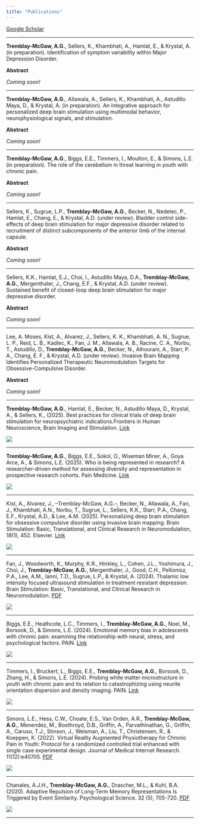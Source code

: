 ```yaml
---
title: "Publications"
---
```


[Google Scholar](https://scholar.google.com/citations?view_op=list_works&hl=en&hl=en&user=VrUzSZ8AAAAJ)


***


__Tremblay-McGaw, A.G.__, Sellers, K., Khambhati, A., Hamlat, E., & Krystal, A. (in preparation). Identification of symptom variability within Major Depression Disorder.

__Abstract__

_Coming soon!_

***


__Tremblay-McGaw, A.G.__, Allawala, A., Sellers, K., Khambhati, A., Astudillo Maya, D., & Krystal, A. (in preparation). An integrative approach for personalized deep brain stimulation using multimodal behavior, neurophysiological signals, and stimulation. 

__Abstract__

_Coming soon!_

***


__Tremblay-McGaw, A.G.__, Biggs, E.E., Timmers, I., Moulton, E., & Simons, L.E. (in preparation). The role of the cerebellum in threat learning in youth with chronic pain.

__Abstract__

_Coming soon!_

***


Sellers, K., Sugrue, L.P., __Tremblay-McGaw, A.G.__, Becker, N., Nedelec, P., Hamlat, E., Chang, E., & Krystal, A.D. (under review). Bladder control side-effects of deep brain stimulation for major depressive disorder related to recruitment of distinct subcomponents of the anterior limb of the internal capsule.

__Abstract__

_Coming soon!_

***


Sellers, K.K., Hamlat, E.J., Choi, I., Astudillo Maya, D.A., __Tremblay-McGaw, A.G.__, Mergenthaler, J., Chang, E.F., & Krystal, A.D. (under review). Sustained benefit of closed-loop deep brain stimulation for major depressive disorder.

__Abstract__

_Coming soon!_

***


Lee, A. Moses, Kist, A., Alvarez, J., Sellers, K. K., Khambhati, A. N., Sugrue, L. P., Reid, L. B., Kadlec, K., Fan, J. M., Allawala, A. B., Racine, C. A., Norbu, T., Astudillo, D., __Tremblay-McGaw, A.G.__, Becker, N., Alhourani, A., Starr, P. A., Chang, E. F., & Krystal, A.D. (under review). Invasive Brain Mapping Identifies Personalized Therapeutic Neuromodulation Targets for Obsessive-Compulsive Disorder.

__Abstract__

_Coming soon!_

***


 __Tremblay-McGaw, A.G.__, Hamlat, E., Becker, N., Astudillo Maya, D., Krystal, A., & Sellers, K., (2025). Best practices for clinical trials of deep brain stimulation for neuropsychiatric indications.Frontiers in Human Neuroscience, Brain Imaging and Stimulation. 
[Link](https://www.frontiersin.org/journals/human-neuroscience/articles/10.3389/fnhum.2025.1572972/full)

![](pdfs/ATM2etal.JPEG)

***

__Tremblay-McGaw, A.G.__, Biggs, E.E., Sokol, O., Wiseman Miner, A., Goya Arce, A., & Simons, L.E. (2025). Who is being represented in research? A researcher-driven method for assessing diversity and representation in prospective research cohorts. Pain Medicine. [Link](https://academic.oup.com/painmedicine/advance-article-abstract/doi/10.1093/pm/pnaf037/8104054)

![](pdfs/ATMetal.JPEG)

***

Kist, A., Alvarez, J., --Tremblay-McGaw, A.G.--, Becker, N., Allawala, A., Fan, J., Khambhati, A.N., Norbu, T., Sugrue, L., Sellers, K.K., Starr, P.A., Chang, E.F., Krystal, A.D., & Lee, A.M. (2025). Personalizing deep brain stimulation for obsessive compulsive disorder using invasive brain mapping. Brain Stimulation: Basic, Translational, and Clinical Research in Neuromodulation, 18(1), 452. Elsevier. [Link](https://www.brainstimjrnl.com/article/S1935-861X(24)00893-3/fulltext)

![](pdfs/KIstetal.JPEG)

***

Fan, J., Woodworth, K., Murphy, K.R., Hinkley, L., Cohen, J.L., Yoshimura, J.,  Choi, J., __Tremblay-McGaw, A.G.__, Mergenthaler, J., Good, C.H., Pellionisz, P.A., Lee, A.M., Ianni, T.D., Sugrue, L.P., & Krystal, A. (2024). Thalamic low intensity focused ultrasound stimulation in treatment resistant depression. Brain Stimulation: Basic, Translational, and Clinical Research in Neuromodulation.
[PDF](pdfs/Fanetal.pdf)

![](pdfs/FocusedUltrasound.JPEG)

***


Biggs, E.E., Heathcote, L.C., Timmers, I., __Tremblay-McGaw, A.G.__, Noel, M., Borsook, D., & Simons, L.E. (2024). Emotional memory bias in adolescents with chronic pain: examining the relationship with neural, stress,
and psychological factors. PAIN. [Link](https://journals.lww.com/pain/abstract/2025/03000/emotional_memory_bias_in_adolescents_with_chronic.10.aspx?context=featuredarticles&collectionid=1)

![](pdfs/MemoryBias.JPEG)

***


Timmers, I., Bruckert, L., Biggs, E.E., __Tremblay-McGaw, A.G.__, Borsook, D., Zhang, H., & Simons, L.E. (2024). Probing white matter microstructure in youth with chronic pain and its relation to catastrophizing using neurite orientation dispersion and density imaging. PAIN. [Link](https://journals.lww.com/pain/abstract/2024/11000/probing_white_matter_microstructure_in_youth_with.12.aspx)

![](pdfs/Timmers.JPEG)


***

Simons, L.E., Hess, C.W., Choate, E.S., Van Orden, A.R., __Tremblay-McGaw, A.G.__, Menendez, M., Boothroyd, D.B., Griffin, A., Parvathinathan, G., Griffin, A., Caruso, T.J., Stinson, J., Weisman, A., Liu, T., Christensen, R., & Koeppen, K. (2022). Virtual Reality Augmented Physiotherapy for Chronic Pain in Youth: Protocol for a randomized controlled trial enhanced with single case experimental design. Journal of Medical Internet Research. 11(12):e40705.
[PDF](pdfs/SimonsEtal2022.pdf)

![](pdfs/Simons.JPEG)

***


Chanales, A.J.H., __Tremblay-McGaw, A.G.__, Drascher, M.L., & Kuhl, B.A. (2020). Adaptive Repulsion of Long-Term Memory Representations Is Triggered by Event Similarity. Psychological Science. 32 (5), 705-720. [PDF](pdfs/ChanalesEtal2021.pdf)

![](pdfs/Kuhl.JPEG)

***

